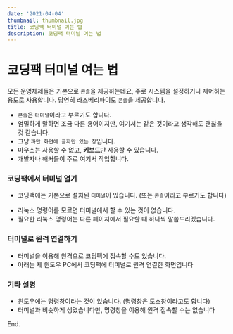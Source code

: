 ```yaml
---
date: '2021-04-04'
thumbnail: thumbnail.jpg
title: 코딩팩 터미널 여는 법
description: 코딩팩 터미널 여는 법
---
```


# 코딩팩 터미널 여는 법

모든 운영체제들은 기본으로 `콘솔`을 제공하는데요, 주로 시스템을 설정하거나 제어하는 용도로 사용합니다.
당연히 라즈베리파이도 `콘솔`을 제공합니다.

- `콘솔`은 `터미널`이라고 부르기도 합니다. 
- 엄밀하게 말하면 조금 다른 용어이지만, 여기서는 같은 것이라고 생각해도 괜찮을 것 같습니다. 
- 그냥 `까만 화면에 글자만 있는 창`입니다.
- 마우스는 사용할 수 없고, **키보드**만 사용할 수 있습니다.
- 개발자나 해커들이 주로 여기서 작업합니다.


### 코딩팩에서 터미널 열기

- 코딩팩에는 기본으로 설치된 `터미널`이 있습니다. (또는 `콘솔`이라고 부르기도 합니다)

<MdxImageView src="/images/codingpack/rasp_default_terminal.png" caption="라즈베리파이의 기본 터미널"/>

- 리눅스 명령어를 모르면 터미널에서 할 수 있는 것이 없습니다.
- 필요한 리눅스 명령어는 다른 페이지에서 필요할 때 하나씩 말씀드리겠습니다.

### 터미널로 원격 연결하기

- 터미널을 이용해 원격으로 코딩팩에 접속할 수도 있습니다.
- 아래는 제 윈도우 PC에서 코딩팩에 터미널로 원격 연결한 화면입니다

<MdxImageView src="/images/codingpack/rasp_remote_terminal.png" caption="코딩팩에 원격으로 터미널 연결"/>

### 기타 설명

- 윈도우에는 명령창이라는 것이 있습니다. (명령창은 도스창이라고도 합니다)
- 터미널과 비슷하게 생겼습니다만, 명령창을 이용해 원격 접속할 수는 없습니다

<MdxImageView src="/images/codingpack/cmd_window.png" caption="윈도우의 명령창"/>

End.
